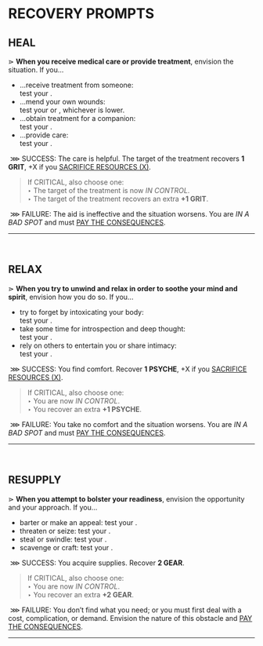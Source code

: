 
# RECOVERY PROMPTS

## HEAL
⋗ **When you receive medical care or provide treatment**, envision the situation. If you...
- ...receive treatment from someone:<br/>
 test your <Stat name="PHYSIQUE"/>.
- ...mend your own wounds:<br/>
 test your <Stat name="PHYSIQUE"/> or <Stat name="INTELLECT"/>, whichever is lower.
- ...obtain treatment for a companion:<br/>
 test your <Stat name="CHARISMA"/>.
- ...provide care:<br/>
 test your <Stat name="INTELLECT"/>.

&nbsp;<span class="turquoise bold">⋙ SUCCESS</span>: The care is helpful. The target of the treatment recovers **1 GRIT**, <span class="turquoise">+X</span> if you [SACRIFICE RESOURCES (X)](/prompts/suffer-prompts#sacrifice-resources). 

> If <span class="turquoise bold">CRITICAL</span>, also choose one:<br/>
‣ The target of the treatment is now _IN CONTROL_.<br/>
‣ The target of the treatment recovers an extra **+1 GRIT**.

&nbsp;<span class="fuchsia bold">⋙ FAILURE</span>: The aid is ineffective and the situation worsens. You are *IN A BAD SPOT* and must [PAY THE CONSEQUENCES](/prompts/fate-prompts#pay-the-consequences).
<hr/>
<br/>

## RELAX
⋗ **When you try to unwind and relax in order to soothe your mind and spirit**, envision how you do so. If you... 
- try to forget by intoxicating your body:<br/>
 test your <Stat name="PHYSIQUE"/>.
- take some time for introspection and deep thought:<br/>
 test your <Stat name="INTELLECT"/>.
- rely on others to entertain you or share intimacy:<br/>
 test your <Stat name="CHARISMA"/>.
 
&nbsp;<span class="turquoise bold">⋙ SUCCESS</span>: You find comfort. Recover **1 PSYCHE**, <span class="turquoise">+X</span> if you [SACRIFICE RESOURCES (X)](/prompts/suffer-prompts#sacrifice-resources). 

> If <span class="turquoise bold">CRITICAL</span>, also choose one:<br/>
‣ You are now _IN CONTROL_.<br/>
‣ You recover an extra **+1 PSYCHE**.

&nbsp;<span class="fuchsia bold">⋙ FAILURE</span>: You take no comfort and the situation worsens. You are *IN A BAD SPOT* and must [PAY THE CONSEQUENCES](/prompts/fate-prompts#pay-the-consequences).
<hr/>
<br/>

## RESUPPLY
⋗ **When you attempt to bolster your readiness**, envision the opportunity and your approach. If you...
- barter or make an appeal: test your <Stat name="CHARISMA"/>.
- threaten or seize: test your <Stat name="PHYSIQUE"/>.
- steal or swindle: test your <Stat name="SUBTERFUGE"/>.
- scavenge or craft: test your <Stat name="INTELLECT"/>.

&nbsp;<span class="turquoise bold">⋙ SUCCESS</span>: You acquire supplies. Recover **2 GEAR**. 

> If <span class="turquoise bold">CRITICAL</span>, also choose one:<br/>
‣ You are now _IN CONTROL_.<br/>
‣ You recover an extra **+2 GEAR**.

&nbsp;<span class="fuchsia bold">⋙ FAILURE</span>: You don’t find what you need; or you must first deal with a cost, complication, or demand. Envision the nature of this obstacle and [PAY THE CONSEQUENCES](/prompts/fate-prompts#pay-the-consequences).
<hr/>
<br/>

<div style="height: 400px;"></div>